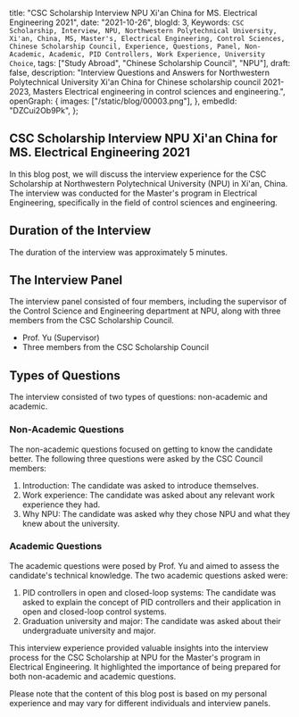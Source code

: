   title:
    "CSC Scholarship Interview NPU Xi'an China for MS. Electrical Engineering 2021",
  date: "2021-10-26",
  blogId: 3,
  Keywords: `CSC Scholarship, Interview, NPU, Northwestern Polytechnical University, Xi'an, China, MS, Master's, Electrical Engineering, Control Sciences, Chinese Scholarship Council, Experience, Questions, Panel, Non-Academic, Academic, PID Controllers, Work Experience, University Choice`,
  tags: ["Study Abroad", "Chinese Scholarship Council", "NPU"],
  draft: false,
  description:
    "Interview Questions and Answers for Northwestern Polytechnical University Xi'an China for Chinese scholarship council 2021-2023, Masters Electrical engineering in control sciences and engineering.",
  openGraph: {
    images: ["/static/blog/00003.png"],
  },
  embedId: "DZCui2Ob9Pk",
};

<BlogHeader metadata={metadata} />

## CSC Scholarship Interview NPU Xi'an China for MS. Electrical Engineering 2021

In this blog post, we will discuss the interview experience for the CSC Scholarship at Northwestern Polytechnical University (NPU) in Xi'an, China. The interview was conducted for the Master's program in Electrical Engineering, specifically in the field of control sciences and engineering.

## Duration of the Interview

The duration of the interview was approximately 5 minutes.

## The Interview Panel

The interview panel consisted of four members, including the supervisor of the Control Science and Engineering department at NPU, along with three members from the CSC Scholarship Council.

- Prof. Yu (Supervisor)
- Three members from the CSC Scholarship Council

## Types of Questions

The interview consisted of two types of questions: non-academic and academic.

### Non-Academic Questions

The non-academic questions focused on getting to know the candidate better. The following three questions were asked by the CSC Council members:

1. Introduction: The candidate was asked to introduce themselves.
2. Work experience: The candidate was asked about any relevant work experience they had.
3. Why NPU: The candidate was asked why they chose NPU and what they knew about the university.

### Academic Questions

The academic questions were posed by Prof. Yu and aimed to assess the candidate's technical knowledge. The two academic questions asked were:

1. PID controllers in open and closed-loop systems: The candidate was asked to explain the concept of PID controllers and their application in open and closed-loop control systems.
2. Graduation university and major: The candidate was asked about their undergraduate university and major.

This interview experience provided valuable insights into the interview process for the CSC Scholarship at NPU for the Master's program in Electrical Engineering. It highlighted the importance of being prepared for both non-academic and academic questions.

Please note that the content of this blog post is based on my personal experience and may vary for different individuals and interview panels.
